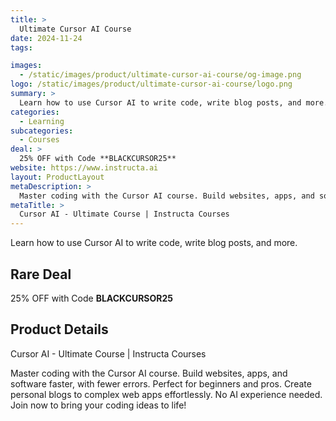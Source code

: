 ```yaml
---
title: >
  Ultimate Cursor AI Course
date: 2024-11-24
tags:

images:
  - /static/images/product/ultimate-cursor-ai-course/og-image.png
logo: /static/images/product/ultimate-cursor-ai-course/logo.png
summary: >
  Learn how to use Cursor AI to write code, write blog posts, and more.
categories:
  - Learning
subcategories:
  - Courses
deal: >
  25% OFF with Code **BLACKCURSOR25**
website: https://www.instructa.ai
layout: ProductLayout
metaDescription: >
  Master coding with the Cursor AI course. Build websites, apps, and software faster, with fewer errors. Perfect for beginners and pros. Create personal blogs to complex web apps effortlessly. No AI experience needed. Join now to bring your coding ideas to life!
metaTitle: >
  Cursor AI - Ultimate Course | Instructa Courses
---
```

Learn how to use Cursor AI to write code, write blog posts, and more.

## Rare Deal

25% OFF with Code **BLACKCURSOR25**

## Product Details
Cursor AI - Ultimate Course | Instructa Courses

Master coding with the Cursor AI course. Build websites, apps, and software faster, with fewer errors. Perfect for beginners and pros. Create personal blogs to complex web apps effortlessly. No AI experience needed. Join now to bring your coding ideas to life!
